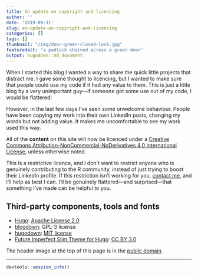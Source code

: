 ```yaml
---
title: An update on copyright and licencing
author: ''
date: '2019-09-11'
slug: an-update-on-copyright-and-licencing
categories: []
tags: []
thumbnail: "/img/door-green-closed-lock.jpg"
featuredalt: 'a padlock chained across a green door'
output: hugodown::md_document
---
```


When I started this blog I wanted a way to share the quick little projects that distract me. I gave some thought to licencing, but I wanted to make sure that people could use my code if it had any value to them. This is just a little blog by a very unimportant guy---if someone got some use out of my code, I would be flattered!

However, in the last few days I've seen some unwelcome behaviour. People have been copying my work into their own LinkedIn posts, changing my words but not adding value. It makes me uncomfortable to see my work used this way.

All of the **content** on this site will now be licenced under a [Creative Commons Attribution-NonCommercial-NoDerivatives 4.0 International License](http://creativecommons.org/licenses/by-nc-nd/4.0/), unless otherwise noted.

This is a restrictive licence, and I don't want to restrict anyone who is genuinely contributing to the R community, instead of just trying to boost their LinkedIn profile. If this restriction isn't working for you, [contact me](/about), and I'll help as best I can. I'll be genuinely flattered---and surprised---that something I've made can be helpful to you.

## Third-party components, tools and fonts

* [Hugo](https://github.com/gohugoio/hugo): [Apache License 2.0](https://github.com/gohugoio/hugo/blob/master/LICENSE)
* [blogdown](https://github.com/rstudio/blogdown): GPL-3 license
* [hugodown](https://github.com/r-lib/hugodown): [MIT license](https://github.com/r-lib/hugodown/blob/master/LICENSE)
* [Future Imperfect Slim Theme for Hugo](https://github.com/pacollins/hugo-future-imperfect-slim): [CC BY 3.0](https://github.com/pacollins/hugo-future-imperfect-slim/blob/master/LICENSE.md)

The header image at the top of this page is in the 
[public domain](https://www.pexels.com/photo/door-green-closed-lock-4291/).

***
```r
devtools::session_info()
```